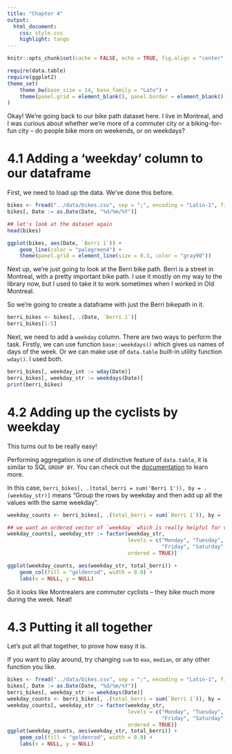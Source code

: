 ```yaml
---
title: "Chapter 4"
output:
  html_document:
    css: style.css
    highlight: tango
---
```



```r
knitr::opts_chunk$set(cache = FALSE, echo = TRUE, fig.align = "center", comment = "#>", message = FALSE)
```

```r
require(data.table)
require(ggplot2)
theme_set(
    theme_bw(base_size = 14, base_family = "Lato") +
    theme(panel.grid = element_blank(), panel.border = element_blank())
)
```

Okay! We're going back to our bike path dataset here. I live in Montreal, and I
was curious about whether we're more of a commuter city or a biking-for-fun city
-- do people bike more on weekends, or on weekdays?


# 4.1 Adding a 'weekday' column to our dataframe

First, we need to load up the data. We've done this before.

```r
bikes <- fread("../data/bikes.csv", sep = ";", encoding = "Latin-1", fill = TRUE, index = "Date")
bikes[, Date := as.Date(Date, "%d/%m/%Y")]

## let's look at the dataset again
head(bikes)
```

```r
ggplot(bikes, aes(Date, `Berri 1`)) +
    geom_line(color = "palegreen4") +
    theme(panel.grid = element_line(size = 0.3, color = "gray90"))
```


Next up, we're just going to look at the Berri bike path. Berri is a street in
Montreal, with a pretty important bike path. I use it mostly on my way to the
library now, but I used to take it to work sometimes when I worked in Old
Montreal.

So we're going to create a dataframe with just the Berri bikepath in it.

```r
berri_bikes <- bikes[, .(Date, `Berri 1`)]
berri_bikes[1:5]
```

Next, we need to add a `weekday` column. There are two ways to perform the
task. Firstly, we can use function `base::weekdays()` which gives us names of
days of the week. Or we can make use of `data.table` built-in utility function
`wday()`. I used both.

```r
berri_bikes[, weekday_int := wday(Date)]
berri_bikes[, weekday_str := weekdays(Date)]
print(berri_bikes)
```

# 4.2 Adding up the cyclists by weekday

This turns out to be really easy!

Performing aggregation is one of distinctive feature of `data.table`, it is
similar to SQL `GROUP BY`. You can check out the
[documentation](https://rdatatable.gitlab.io/data.table/articles/datatable-intro.html#a-grouping-using-by)
to learn more.

In this case, `berri_bikes[, .(total_berri = sum('Berri 1')), by = .(weekday_str)]` means
"Group the rows by weekday and then add up all the values with the same weekday".

```r
weekday_counts <- berri_bikes[, .(total_berri = sum(`Berri 1`)), by = .(weekday_str)]

## we want an ordered vector of `weekday` which is really helpful for visualising
weekday_counts[, weekday_str := factor(weekday_str,
                                       levels = c("Monday", "Tuesday", "Wednesday", "Thursday",
                                                  "Friday", "Saturday", "Sunday"),
                                       ordered = TRUE)]

ggplot(weekday_counts, aes(weekday_str, total_berri)) +
    geom_col(fill = "goldenrod", width = 0.8) +
    labs(x = NULL, y = NULL)
```

So it looks like Montrealers are commuter cyclists -- they bike much more during
the week. Neat!


# 4.3 Putting it all together

Let's put all that together, to prove how easy it is.

If you want to play around, try changing `sum` to `max`, `median`, or any other
function you like.


```r
bikes <- fread("../data/bikes.csv", sep = ";", encoding = "Latin-1", fill = TRUE, index = "Date")
bikes[, Date := as.Date(Date, "%d/%m/%Y")]
berri_bikes[, weekday_str := weekdays(Date)]
weekday_counts <- berri_bikes[, .(total_berri = sum(`Berri 1`)), by = .(weekday_str)]
weekday_counts[, weekday_str := factor(weekday_str,
                                       levels = c("Monday", "Tuesday", "Wednesday", "Thursday",
                                                  "Friday", "Saturday", "Sunday"),
                                       ordered = TRUE)]
ggplot(weekday_counts, aes(weekday_str, total_berri)) +
    geom_col(fill = "goldenrod", width = 0.8) +
    labs(x = NULL, y = NULL)
```

